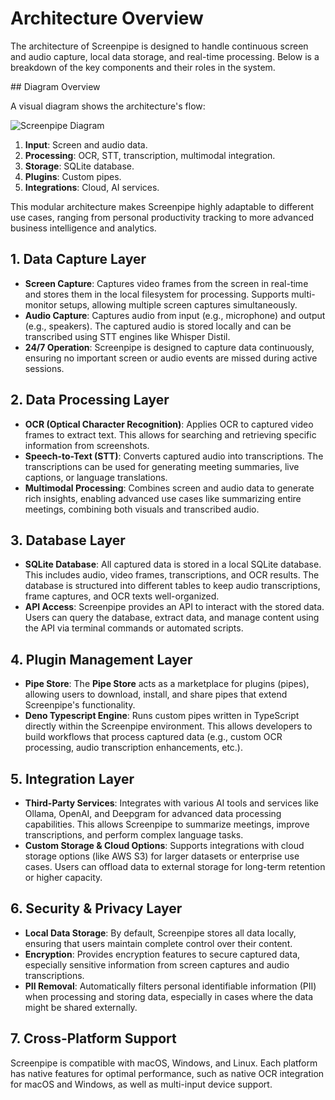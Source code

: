 
# Architecture Overview

<MotionDiv>

The architecture of Screenpipe is designed to handle continuous screen and audio capture, local data storage, and real-time processing. Below is a breakdown of the key components and their roles in the system.
</MotionDiv>

<MotionDiv delay={0.1}>
## Diagram Overview

A visual diagram shows the architecture's flow:

![Screenpipe Diagram](https://raw.githubusercontent.com/mediar-ai/screenpipe/main/content/diagram2.png)

1. **Input**: Screen and audio data.
2. **Processing**: OCR, STT, transcription, multimodal integration.
3. **Storage**: SQLite database.
4. **Plugins**: Custom pipes.
5. **Integrations**: Cloud, AI services.

This modular architecture makes Screenpipe highly adaptable to different use cases, ranging from personal productivity tracking to more advanced business intelligence and analytics.

</MotionDiv>

<MotionDiv delay={0.3}>

## 1. Data Capture Layer

- **Screen Capture**: Captures video frames from the screen in real-time and stores them in the local filesystem for processing. Supports multi-monitor setups, allowing multiple screen captures simultaneously.
- **Audio Capture**: Captures audio from input (e.g., microphone) and output (e.g., speakers). The captured audio is stored locally and can be transcribed using STT engines like Whisper Distil.
- **24/7 Operation**: Screenpipe is designed to capture data continuously, ensuring no important screen or audio events are missed during active sessions.

</MotionDiv>

<MotionDiv delay={0.5}>

## 2. Data Processing Layer

- **OCR (Optical Character Recognition)**: Applies OCR to captured video frames to extract text. This allows for searching and retrieving specific information from screenshots.
- **Speech-to-Text (STT)**: Converts captured audio into transcriptions. The transcriptions can be used for generating meeting summaries, live captions, or language translations.
- **Multimodal Processing**: Combines screen and audio data to generate rich insights, enabling advanced use cases like summarizing entire meetings, combining both visuals and transcribed audio.

</MotionDiv>

<MotionDiv delay={0.7}>

## 3. Database Layer

- **SQLite Database**: All captured data is stored in a local SQLite database. This includes audio, video frames, transcriptions, and OCR results. The database is structured into different tables to keep audio transcriptions, frame captures, and OCR texts well-organized.
- **API Access**: Screenpipe provides an API to interact with the stored data. Users can query the database, extract data, and manage content using the API via terminal commands or automated scripts.

</MotionDiv>

<MotionDiv delay={0.9}>

## 4. Plugin Management Layer

- **Pipe Store**: The **Pipe Store** acts as a marketplace for plugins (pipes), allowing users to download, install, and share pipes that extend Screenpipe's functionality.
- **Deno Typescript Engine**: Runs custom pipes written in TypeScript directly within the Screenpipe environment. This allows developers to build workflows that process captured data (e.g., custom OCR processing, audio transcription enhancements, etc.).

</MotionDiv>

<MotionDiv delay={1.1}>

## 5. Integration Layer

- **Third-Party Services**: Integrates with various AI tools and services like Ollama, OpenAI, and Deepgram for advanced data processing capabilities. This allows Screenpipe to summarize meetings, improve transcriptions, and perform complex language tasks.
- **Custom Storage & Cloud Options**: Supports integrations with cloud storage options (like AWS S3) for larger datasets or enterprise use cases. Users can offload data to external storage for long-term retention or higher capacity.

</MotionDiv>

<MotionDiv delay={1.3}>

## 6. Security & Privacy Layer

- **Local Data Storage**: By default, Screenpipe stores all data locally, ensuring that users maintain complete control over their content.
- **Encryption**: Provides encryption features to secure captured data, especially sensitive information from screen captures and audio transcriptions.
- **PII Removal**: Automatically filters personal identifiable information (PII) when processing and storing data, especially in cases where the data might be shared externally.

</MotionDiv>

<MotionDiv delay={1.5}>

## 7. Cross-Platform Support

Screenpipe is compatible with macOS, Windows, and Linux. Each platform has native features for optimal performance, such as native OCR integration for macOS and Windows, as well as multi-input device support.

</MotionDiv>
